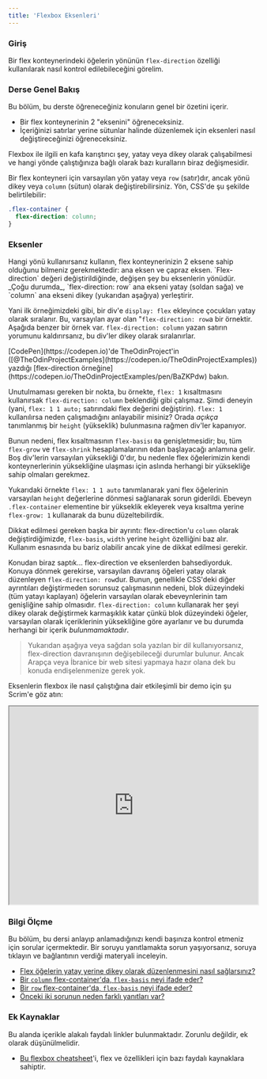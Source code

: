 ```yaml
---
title: 'Flexbox Eksenleri'
---
```


### Giriş

Bir flex konteynerindeki öğelerin yönünün `flex-direction` özelliği kullanılarak nasıl kontrol edilebileceğini görelim.

### Derse Genel Bakış

Bu bölüm, bu derste öğreneceğiniz konuların genel bir özetini içerir.

- Bir flex konteynerinin 2 "eksenini" öğreneceksiniz.
- İçeriğinizi satırlar yerine sütunlar halinde düzenlemek için eksenleri nasıl değiştireceğinizi öğreneceksiniz.

Flexbox ile ilgili en kafa karıştırıcı şey, yatay veya dikey olarak çalışabilmesi ve hangi yönde çalıştığınıza bağlı olarak bazı kuralların biraz değişmesidir.

Bir flex konteyneri için varsayılan yön yatay veya `row` (satır)dır, <span id='flex-vertical'>ancak yönü dikey veya `column` (sütun) olarak değiştirebilirsiniz. Yön, CSS'de şu şekilde belirtilebilir: </span>

```css
.flex-container {
  flex-direction: column;
}
```

### Eksenler

<span id="flex-axes">
  Hangi yönü kullanırsanız kullanın, flex konteynerinizin 2 eksene sahip
  olduğunu bilmeniz gerekmektedir: ana eksen ve çapraz eksen. `Flex-direction`
  değeri değiştirildiğinde, değişen şey bu eksenlerin yönüdür. _Çoğu durumda_,
  `flex-direction: row` ana ekseni yatay (soldan sağa) ve `column` ana ekseni
  dikey (yukarıdan aşağıya) yerleştirir.
</span>

Yani ilk örneğimizdeki gibi, bir div'e `display: flex` ekleyince çocukları yatay olarak sıralanır. Bu, varsayılan ayar olan "`flex-direction: row`a bir örnektir. Aşağıda benzer bir örnek var. `flex-direction: column` yazan satırın yorumunu kaldırırsanız, bu div'ler dikey olarak sıralanırlar.

<p
  class="codepen"
  data-height="400"
  data-default-tab="html,result"
  data-slug-hash="BaZKPdw"
  data-editable="true"
  data-user="TheOdinProjectExamples"
  style={{"height":"400px","boxSizing":"border-box","display":"flex","alignItems":"center","justifyContent":"center","border":"2px solid","margin":"1em 0","padding":"1em"}}
>
  <span>
    [CodePen](https://codepen.io)'de TheOdinProject'in
    ([@TheOdinProjectExamples](https://codepen.io/TheOdinProjectExamples))
    yazdığı [flex-direction
    örneğine](https://codepen.io/TheOdinProjectExamples/pen/BaZKPdw) bakın.
  </span>
</p>
<script async src="https://cpwebassets.codepen.io/assets/embed/ei.js"></script>

Unutulmaması gereken bir nokta, bu örnekte, `flex: 1` kısaltmasını kullanırsak `flex-direction: column` beklendiği gibi çalışmaz. Şimdi deneyin (yani, `flex: 1 1 auto;` satırındaki flex değerini değiştirin). `flex: 1` kullanılırsa neden çalışmadığını anlayabilir misiniz? Orada _açıkça_ tanımlanmış bir `height` (yükseklik) bulunmasına rağmen div'ler kapanıyor.

Bunun nedeni, <span id='row-flex-basis'> flex kısaltmasının `flex-basis`ı `0`a genişletmesidir; bu, tüm `flex-grow` ve `flex-shrink` hesaplamalarının `0`dan başlayacağı anlamına gelir.</span> Boş div'lerin varsayılan yüksekliği 0'dır, bu nedenle flex öğelerimizin kendi konteynerlerinin yüksekliğine ulaşması için aslında herhangi bir yüksekliğe sahip olmaları gerekmez.

Yukarıdaki örnekte `flex: 1 1 auto` tanımlanarak yani flex öğelerinin varsayılan `height` değerlerine dönmesi sağlanarak sorun giderildi. Ebeveyn `.flex-container` elementine bir yükseklik ekleyerek veya kısaltma yerine `flex-grow: 1` kullanarak da bunu düzeltebilirdik.

Dikkat edilmesi gereken başka bir ayrıntı: <span id='column-flex-basis'>flex-direction'u `column` olarak değiştirdiğimizde, `flex-basis`, `width` yerine `height` özelliğini baz alır.</span> Kullanım esnasında bu bariz olabilir ancak yine de dikkat edilmesi gerekir.

Konudan biraz saptık... flex-direction ve eksenlerden bahsediyorduk. Konuya dönmek gerekirse, varsayılan davranış öğeleri yatay olarak düzenleyen `flex-direction: row`dur. Bunun, genellikle CSS'deki diğer ayrıntıları değiştirmeden sorunsuz çalışmasının nedeni, blok düzeyindeki (tüm yatayı kaplayan) öğelerin varsayılan olarak ebeveynlerinin tam genişliğine sahip olmasıdır. `flex-direction: column` kullanarak her şeyi dikey olarak değiştirmek karmaşıklık katar çünkü blok düzeyindeki öğeler, varsayılan olarak içeriklerinin yüksekliğine göre ayarlanır ve bu durumda herhangi bir içerik _bulunmamaktadır_.

> Yukarıdan aşağıya veya sağdan sola yazılan bir dil kullanıyorsanız, flex-direction davranışının değişebileceği durumlar bulunur. Ancak Arapça veya İbranice bir web sitesi yapmaya hazır olana dek bu konuda endişelenmenize gerek yok.

Eksenlerin flexbox ile nasıl çalıştığına dair etkileşimli bir demo için şu Scrim'e göz atın:

<iframe
  src="https://scrimba.com/learn/flexbox/main-axis-and-cross-axis-flexbox-tutorial-cz94MT8?embed=odin,mini-header,no-big-play,no-next-up"
  sandbox="allow-scripts allow-same-origin"
  width="100%"
  height="400"
></iframe>

### Bilgi Ölçme

Bu bölüm, bu dersi anlayıp anlamadığınızı kendi başınıza kontrol etmeniz için sorular içermektedir. Bir soruyu yanıtlamakta sorun yaşıyorsanız, soruya tıklayın ve bağlantının verdiği materyali inceleyin.

- [Flex öğelerin yatay yerine dikey olarak düzenlenmesini nasıl sağlarsınız?](#flex-vertical)
- [Bir `column` flex-container'da, `flex-basis` neyi ifade eder?](#column-flex-basis)
- [Bir `row` flex-container'da, `flex-basis` neyi ifade eder?](#row-flex-basis)
- [Önceki iki sorunun neden farklı yanıtları var?](#flex-axes)

### Ek Kaynaklar

Bu alanda içerikle alakalı faydalı linkler bulunmaktadır. Zorunlu değildir, ek olarak düşünülmelidir.

- [Bu flexbox cheatsheet](https://flexbox.malven.co/)'i, flex ve özellikleri için bazı faydalı kaynaklara sahiptir.
